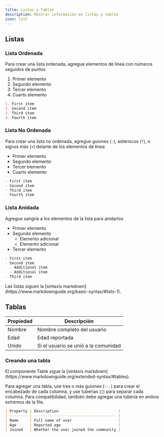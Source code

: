 ```yaml
---
title: Listas y Tablas
description: Mostrar información en listas y tablas
icon: list
---
```


## Listas

### Lista Ordenada

Para crear una lista ordenada, agregue elementos de línea con números seguidos de puntos

1. Primer elemento
2. Segundo elemento
3. Tercer elemento
4. Cuarto elemento

```md
1. First item
2. Second item
3. Third item
4. Fourth item
```

### Lista No Ordenada

Para crear una lista no ordenada, agregue guiones (`-`), asteriscos (`*`), o signos más (`+`) delante de los elementos de línea

* Primer elemento
* Segundo elemento
* Tercer elemento
* Cuarto elemento

```md
- First item
- Second item
- Third item
- Fourth item
```

### Lista Anidada

Agregue sangría a los elementos de la lista para anidarlos

* Primer elemento
* Segundo elemento
  * Elemento adicional
  * Elemento adicional
* Tercer elemento

```md
- First item
- Second item
  - Additional item
  - Additional item
- Third item
```

<Tip>
  Las listas siguen la [sintaxis markdown](https://www.markdownguide.org/basic-syntax/#lists-1).
</Tip>

## Tablas

| Propiedad | Descripción                          |
| --------- | ------------------------------------ |
| Nombre    | Nombre completo del usuario          |
| Edad      | Edad reportada                       |
| Unido     | Si el usuario se unió a la comunidad |

### Creando una tabla

<Tip>
  El componente Table sigue la [sintaxis markdown](https://www.markdownguide.org/extended-syntax/#tables).
</Tip>

Para agregar una tabla, use tres o más guiones (`---`) para crear el encabezado de cada columna, y use tuberías (`|`) para separar cada columna. Para compatibilidad, también debe agregar una tubería en ambos extremos de la fila.

```md
| Property | Description                           |
| -------- | ------------------------------------- |
| Name     | Full name of user                     |
| Age      | Reported age                          |
| Joined   | Whether the user joined the community |
```
